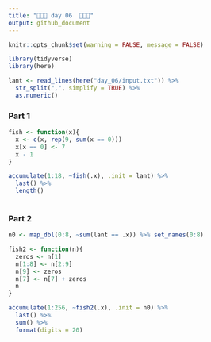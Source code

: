 ```yaml
---
title: "🎄🎄🎄 day 06  🎄🎄🎄"
output: github_document
---
```

```r
knitr::opts_chunk$set(warning = FALSE, message = FALSE)
```

```r
library(tidyverse)
library(here)

lant <- read_lines(here("day_06/input.txt")) %>% 
  str_split(",", simplify = TRUE) %>% 
  as.numeric()
```

### Part 1

```r
fish <- function(x){
  x <- c(x, rep(9, sum(x == 0)))
  x[x == 0] <- 7
  x - 1
}

accumulate(1:18, ~fish(.x), .init = lant) %>% 
  last() %>% 
  length()
  
```

### Part 2

```r

n0 <- map_dbl(0:8, ~sum(lant == .x)) %>% set_names(0:8)

fish2 <- function(n){
  zeros <- n[1]
  n[1:8] <- n[2:9]
  n[9] <- zeros
  n[7] <- n[7] + zeros
  n
}

accumulate(1:256, ~fish2(.x), .init = n0) %>%
  last() %>% 
  sum() %>%
  format(digits = 20)
```



